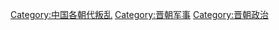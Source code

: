 [[Category:中国各朝代叛乱|Category:中国各朝代叛乱]]
[[Category:晋朝军事|Category:晋朝军事]]
[[Category:晋朝政治|Category:晋朝政治]]